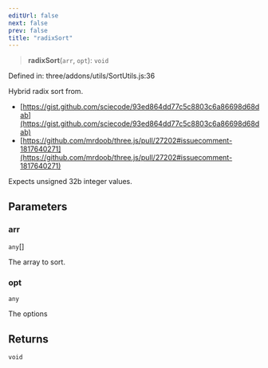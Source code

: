 ```yaml
---
editUrl: false
next: false
prev: false
title: "radixSort"
---
```


> **radixSort**(`arr`, `opt`): `void`

Defined in: three/addons/utils/SortUtils.js:36

Hybrid radix sort from.

- [https://gist.github.com/sciecode/93ed864dd77c5c8803c6a86698d68dab](https://gist.github.com/sciecode/93ed864dd77c5c8803c6a86698d68dab)
- [https://github.com/mrdoob/three.js/pull/27202#issuecomment-1817640271](https://github.com/mrdoob/three.js/pull/27202#issuecomment-1817640271)

Expects unsigned 32b integer values.

## Parameters

### arr

`any`[]

The array to sort.

### opt

`any`

The options

## Returns

`void`

